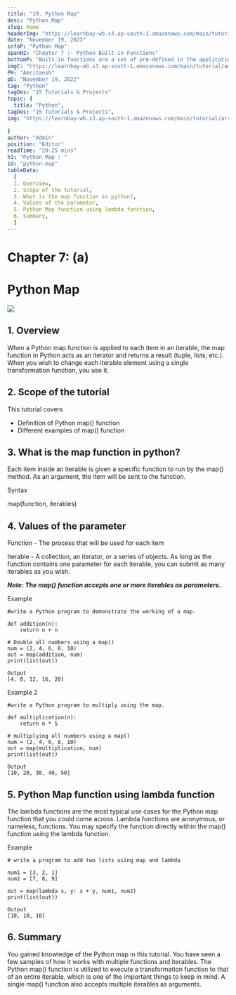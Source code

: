 ```yaml
---
title: "19. Python Map"
desc: "Python Map"
slug: home
headerImg: "https://learnbay-wb.s3.ap-south-1.amazonaws.com/main/tutorial/python.png"
date: "November 19, 2022"
infoP: "Python Map"
spanH2: "Chapter 7 :- Python Built-in Functions"
bottomP: "Built-in functions are a set of pre-defined in the application library of the programming language, allowing the program to call them directly whenever needed to complete certain functional activities."
imgC: "https://learnbay-wb.s3.ap-south-1.amazonaws.com/main/tutorial/amritansh.png"
PH: "Amritansh"
pD: "November 19, 2022"
tag: "Python"
tagDes: "15 Tutorials & Projects"
topic: {
  title: "Python",
tagDes: "15 Tutorials & Projects",
img: "https://learnbay-wb.s3.ap-south-1.amazonaws.com/main/tutorial/arrow.png"

}
author: "Admin"
position: "Editor"
readTime: "20-25 mins"
h1: "Python Map : "
id: "python-map"
tableData:
  [
  1. Overview,
  2. Scope of the tutorial,  
  3. What is the map function in python?,  
  4. Values of the parameter,  
  5. Python Map function using lambda function,
  6. Summary,
  ]
---
```



# **Chapter 7: (a)**


# **Python Map**



<img src="https://learnbay-wb.s3.ap-south-1.amazonaws.com/main/tutorial/Python+map.jpg"></img>



## 1. Overview

When a Python map function is applied to each item in an iterable, the map function in Python acts as an iterator and returns a result (tuple, lists, etc.). When you wish to change each iterable element using a single transformation function, you use it.


## 2. Scope of the tutorial

This tutorial covers



* Definition of Python map() function
* Different examples of map() function


## 3. What is the map function in python?

Each item inside an iterable is given a specific function to run by the map() method. As an argument, the item will be sent to the function.

Syntax

map(function, iterables)


## 4. Values of the parameter

Function - The process that will be used for each item

Iterable - A collection, an iterator, or a series of objects. As long as the function contains one parameter for each iterable, you can submit as many iterables as you wish.

**_Note: The map() function accepts one or more iterables as parameters._**

Example


```
#write a Python program to demonstrate the working of a map.

def addition(n):
    return n + n
  
# Double all numbers using a map()
num = (2, 4, 6, 8, 10)
out = map(addition, num)
print(list(out))

Output
[4, 8, 12, 16, 20]
```


Example 2


```
#write a Python program to multiply using the map.

def multiplication(n):
    return n * 5
  
# multiplying all numbers using a map()
num = (2, 4, 6, 8, 10)
out = map(multiplication, num)
print(list(out))

Output
[10, 20, 30, 40, 50]
```



## 5. Python Map function using lambda function

The lambda functions are the most typical use cases for the Python map function that you could come across. Lambda functions are anonymous, or nameless, functions. You may specify the function directly within the map() function using the lambda function.

Example 


```
# write a program to add two lists using map and lambda
  
num1 = [3, 2, 1]
num2 = [7, 8, 9]
  
out = map(lambda x, y: x + y, num1, num2)
print(list(out))

Output
[10, 10, 10]
```



## 6. Summary

You gained knowledge of the Python map in this tutorial. You have seen a few samples of how it works with multiple functions and iterables. The Python map() function is utilized to execute a transformation function to that of an entire iterable, which is one of the important things to keep in mind. A single map() function also accepts multiple iterables as arguments.
